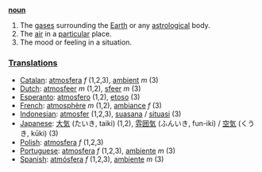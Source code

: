 '''[[noun]]'''

# The [[gas]]es surrounding the [[Earth]] or any [[astrological]] body.
# The [[air]] in a [[particular]] place.
# The mood or feeling in a situation.

===[[Translation]]s===
*[[Catalan]]: [[atmosfera]] ''f'' (1,2,3), [[ambient]] ''m'' (3)
*[[Dutch]]: [[atmosfeer]] ''m'' (1,2), [[sfeer]] ''m'' (3)
*[[Esperanto]]: [[atmosfero]] (1,2), [[etoso]] (3)
*[[French]]: [[atmosphère]] ''m'' (1,2), [[ambiance]] ''f'' (3)
*[[Indonesian]]: [[atmosfer]] (1,2,3), [[suasana]] / [[situasi]] (3)
*[[Japanese]]: [[大気]] (たいき, taiki) (1,2), [[雰囲気]] (ふんいき, fun-iki) / [[空気]] (くうき, kūki) (3)
*[[Polish]]: [[atmosfera]] ''f'' (1,2,3)
*[[Portuguese]]: [[atmosfera]] ''f'' (1,2,3), [[ambiente]] ''m'' (3)
*[[Spanish]]: [[atmósfera]] ''f'' (1,2,3), [[ambiente]] ''m'' (3)